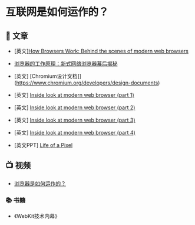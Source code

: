 # 互联网是如何运作的？
## 📄 文章 
- [英文][How Browsers Work: Behind the scenes of modern web browsers](https://www.html5rocks.com/en/tutorials/internals/howbrowserswork/#Layout)

- [浏览器的工作原理：新式网络浏览器幕后揭秘](https://www.html5rocks.com/zh/tutorials/internals/howbrowserswork/)
- [英文] [Chromium设计文档]](https://www.chromium.org/developers/design-documents)
- [英文] [Inside look at modern web browser (part 1)](https://developers.google.com/web/updates/2018/09/inside-browser-part1)
- [英文] [Inside look at modern web browser (part 2)](https://developers.google.com/web/updates/2018/09/inside-browser-part2)
- [英文] [Inside look at modern web browser (part 3)](https://developers.google.com/web/updates/2018/09/inside-browser-part3)
- [英文] [Inside look at modern web browser (part 4)](https://developers.google.com/web/updates/2018/09/inside-browser-part4)
- [英文PPT] [Life of a Pixel](https://docs.google.com/presentation/d/1boPxbgNrTU0ddsc144rcXayGA_WF53k96imRH8Mp34Y/edit#slide=id.g60f92a5151_40_1445)
## 📺 视频
- [浏览器是如何运作的？](https://www.bilibili.com/video/BV1x54y1B7RE/)

### 📚 书籍
- 《WebKit技术内幕》